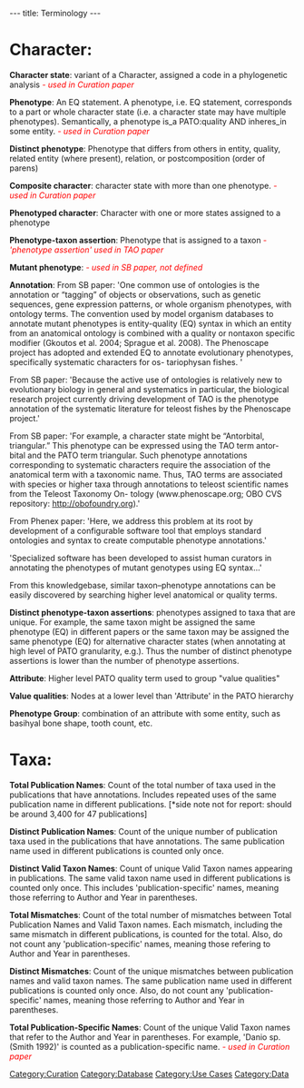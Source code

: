 ---
title: Terminology
---

= Character: =

'''Character state''': variant of a Character, assigned a code in a phylogenetic analysis <font color=red>''- used in Curation paper''</font>

'''Phenotype''': An EQ statement. A phenotype, i.e. EQ statement, corresponds to a part or whole character state (i.e. a character state may have multiple phenotypes).  Semantically, a phenotype is_a PATO:quality AND inheres_in some entity. <font color=red>''- used in Curation paper''</font>

'''Distinct phenotype''': Phenotype that differs from others in entity, quality, related entity (where present), relation, or postcomposition (order of parens)

'''Composite character''': character state with more than one phenotype. <font color=red>''- used in Curation paper''</font>

'''Phenotyped character''': Character with one or more states assigned to a phenotype

'''Phenotype-taxon assertion''': Phenotype that is assigned to a taxon <font color=red>''- 'phenotype assertion' used in TAO paper''</font>

'''Mutant phenotype''':  <font color=red>''- used in SB paper, not defined''</font>

'''Annotation''': From SB paper: 'One common use of ontologies is the annotation or “tagging” of objects or observations, such as genetic sequences, gene expression patterns, or whole organism phenotypes, with ontology terms. The convention used by model organism databases to annotate mutant phenotypes is entity-quality (EQ) syntax in which an entity from an anatomical ontology is combined with a quality or nontaxon specific modifier (Gkoutos et al. 2004; Sprague et al. 2008). The Phenoscape project has adopted and extended EQ to annotate evolutionary phenotypes, specifically systematic characters for os- tariophysan fishes. '

From SB paper: 'Because the active use of ontologies is relatively new to evolutionary biology in general and systematics in particular, the biological research project currently driving development of TAO is the phenotype annotation of the systematic literature for teleost fishes by the Phenoscape project.'

From SB paper: 'For example, a character state might be “Antorbital, triangular.” This phenotype can be expressed using the TAO term antor- bital and the PATO term triangular. Such phenotype annotations corresponding to systematic characters require the association of the anatomical term with a taxonomic name. Thus, TAO terms are associated with species or higher taxa through annotations to teleost scientific names from the Teleost Taxonomy On- tology (www.phenoscape.org; OBO CVS repository: http://obofoundry.org).'

From Phenex paper: 
'Here, we address this problem at its root by development of a configurable software tool that employs standard ontologies and syntax to create computable phenotype annotations.'

'Specialized software has been developed to assist human curators in annotating the phenotypes of mutant genotypes using EQ syntax...'

From this knowledgebase, similar taxon–phenotype annotations can be easily discovered by searching higher level anatomical or quality terms. 

'''Distinct phenotype-taxon assertions''': phenotypes assigned to taxa that are unique.  For example, the same taxon might be assigned the same phenotype (EQ) in different papers or the same taxon may be assigned the same phenotype (EQ) for alternative character states (when annotating at high level of PATO granularity, e.g.).  Thus the number of distinct phenotype assertions is lower than the number of phenotype assertions.

'''Attribute''': Higher level PATO quality term used to group "value qualities"

'''Value qualities''': Nodes at a lower level than 'Attribute' in the PATO hierarchy

'''Phenotype Group''': combination of an attribute with some entity, such as basihyal bone shape, tooth count, etc.

= Taxa: =

'''Total Publication Names''':  Count of the total number of taxa used in the publications that have annotations.  Includes repeated uses of the same publication name in different publications.
[*side note not for report: should be around 3,400 for 47 publications]

'''Distinct Publication Names''': Count of the unique number of publication taxa used in the publications that have annotations.  The same publication name used in different publications is counted only once.

'''Distinct Valid Taxon Names''': Count of unique Valid Taxon names appearing in publications. The same valid taxon name used in different publications is counted only once.  This includes 'publication-specific' names, meaning those referring to Author and Year in parentheses.

'''Total Mismatches''': Count of the total number of mismatches between Total Publication Names and Valid Taxon names.  Each mismatch, including the same mismatch in different publications, is counted for the total. Also, do not count any 'publication-specific' names, meaning those refering to Author and Year in parentheses.

'''Distinct Mismatches''': Count of the unique mismatches between publication names and valid taxon names.  The same publication name used in different publications is counted only once.  Also, do not count any 'publication-specific' names, meaning those referring to Author and Year in parentheses.

'''Total Publication-Specific Names''': Count of the unique Valid Taxon names that refer to the Author and Year in parentheses.  For example, 'Danio sp. (Smith 1992)' is counted as a publication-specific name. <font color=red>''- used in Curation paper''</font>

[[Category:Curation]]
[[Category:Database]]
[[Category:Use Cases]]
[[Category:Data]]